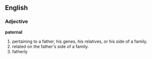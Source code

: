 ==English==

===Adjective===
'''paternal'''

#pertaining to a father, his genes, his relatives, or his side of a family.
#related on the father's side of a family.
#fatherly